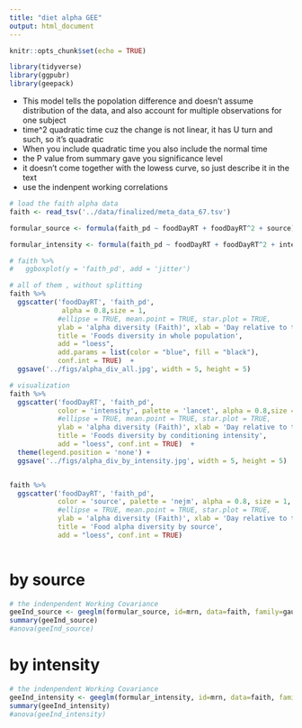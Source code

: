 ```yaml
---
title: "diet alpha GEE"
output: html_document
---
```


```r
knitr::opts_chunk$set(echo = TRUE)
```

```r
library(tidyverse)
library(ggpubr)
library(geepack)
```


- This model tells the popolation difference and doesn't assume distribution of the data, and also account for multiple observations for one subject
- time^2 quadratic time cuz the change is not linear, it has U turn and such, so it's quadratic
- When you include quadratic time you also include the normal time
- the P value from summary gave you significance level
- it doesn't come together with the lowess curve, so just describe it in the text
- use the indenpent working correlations

```r
# load the faith alpha data
faith <- read_tsv('../data/finalized/meta_data_67.tsv')

formular_source <- formula(faith_pd ~ foodDayRT + foodDayRT^2 + source)

formular_intensity <- formula(faith_pd ~ foodDayRT + foodDayRT^2 + intensity)

# faith %>% 
#   ggboxplot(y = 'faith_pd', add = 'jitter')
```
```r
# all of them , without splitting
faith %>% 
  ggscatter('foodDayRT', 'faith_pd', 
             alpha = 0.8,size = 1,
            #ellipse = TRUE, mean.point = TRUE, star.plot = TRUE,
            ylab = 'alpha diversity (Faith)', xlab = 'Day relative to transplant',
            title = 'Foods diversity in whole population',  
            add = "loess", 
            add.params = list(color = "blue", fill = "black"),
            conf.int = TRUE)  +
  ggsave('../figs/alpha_div_all.jpg', width = 5, height = 5)
```


```r
# visualization
faith %>% 
  ggscatter('foodDayRT', 'faith_pd', 
            color = 'intensity', palette = 'lancet', alpha = 0.8,size = 1,
            #ellipse = TRUE, mean.point = TRUE, star.plot = TRUE,
            ylab = 'alpha diversity (Faith)', xlab = 'Day relative to transplant',
            title = 'Foods diversity by conditioning intensity',
            add = "loess", conf.int = TRUE)  +
  theme(legend.position = 'none') +
  ggsave('../figs/alpha_div_by_intensity.jpg', width = 5, height = 5)


faith %>% 
  ggscatter('foodDayRT', 'faith_pd', 
            color = 'source', palette = 'nejm', alpha = 0.8, size = 1,
            #ellipse = TRUE, mean.point = TRUE, star.plot = TRUE,
            ylab = 'alpha diversity (Faith)', xlab = 'Day relative to transplant',
            title = 'Food alpha diversity by source',
            add = "loess", conf.int = TRUE)
 
```




# by source

```r

# the indenpendent Working Covariance
geeInd_source <- geeglm(formular_source, id=mrn, data=faith, family=gaussian, corstr="ind")
summary(geeInd_source)
#anova(geeInd_source)

```

# by intensity

```r

# the indenpendent Working Covariance
geeInd_intensity <- geeglm(formular_intensity, id=mrn, data=faith, family=gaussian, corstr="ind")
summary(geeInd_intensity)
#anova(geeInd_intensity)
```

